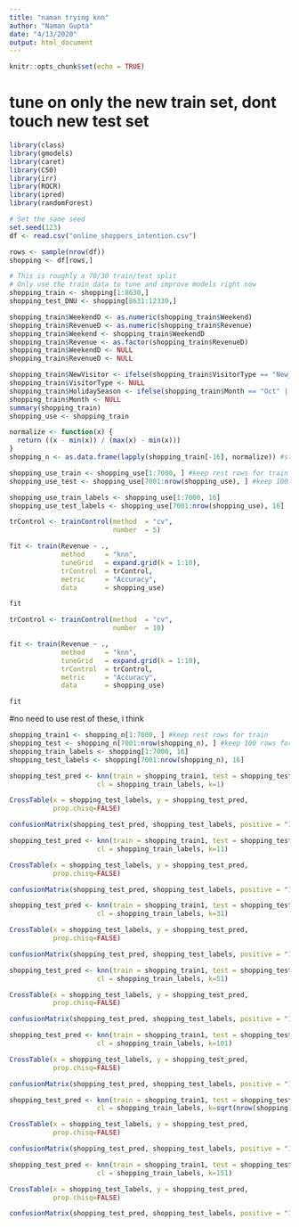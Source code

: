 ```yaml
---
title: "naman trying knn"
author: "Naman Gupta"
date: "4/13/2020"
output: html_document
---
```


```r
knitr::opts_chunk$set(echo = TRUE)
```

# tune on only the new train set, dont touch new test set
```r
library(class)
library(gmodels)
library(caret)
library(C50)
library(irr)
library(ROCR)
library(ipred)
library(randomForest)
```

```r
# Set the same seed
set.seed(123)
df <- read.csv("online_shoppers_intention.csv")

rows <- sample(nrow(df))
shopping <- df[rows,]

# This is roughly a 70/30 train/test split
# Only use the train data to tune and improve models right now
shopping_train <- shopping[1:8630,]
shopping_test_DNU <- shopping[8631:12330,]

shopping_train$WeekendD <- as.numeric(shopping_train$Weekend)
shopping_train$RevenueD <- as.numeric(shopping_train$Revenue)
shopping_train$Weekend <- shopping_train$WeekendD
shopping_train$Revenue <- as.factor(shopping_train$RevenueD)
shopping_train$WeekendD <- NULL
shopping_train$RevenueD <- NULL

shopping_train$NewVisitor <- ifelse(shopping_train$VisitorType == "New_Visitor",1,0)
shopping_train$VisitorType <- NULL
shopping_train$HolidaySeason <- ifelse(shopping_train$Month == "Oct" | shopping_train$Month == "Nov" | shopping_train$Month == "Dec",1,0)
shopping_train$Month <- NULL
summary(shopping_train)
shopping_use <- shopping_train

normalize <- function(x) {
  return ((x - min(x)) / (max(x) - min(x)))
}
shopping_n <- as.data.frame(lapply(shopping_train[-16], normalize)) #started at column 2, because no point in normalizing the binary "outcome"
```


```r
shopping_use_train <- shopping_use[1:7000, ] #keep rest rows for train
shopping_use_test <- shopping_use[7001:nrow(shopping_use), ] #keep 100 rows for test

shopping_use_train_labels <- shopping_use[1:7000, 16]
shopping_use_test_labels <- shopping_use[7001:nrow(shopping_use), 16]

trControl <- trainControl(method  = "cv",
                          number  = 5)

fit <- train(Revenue ~ .,
             method     = "knn",
             tuneGrid   = expand.grid(k = 1:10),
             trControl  = trControl,
             metric     = "Accuracy",
             data       = shopping_use)

fit

trControl <- trainControl(method  = "cv",
                          number  = 10)

fit <- train(Revenue ~ .,
             method     = "knn",
             tuneGrid   = expand.grid(k = 1:10),
             trControl  = trControl,
             metric     = "Accuracy",
             data       = shopping_use)

fit
```


#no need to use rest of these, i think
```r
shopping_train1 <- shopping_n[1:7000, ] #keep rest rows for train
shopping_test <- shopping_n[7001:nrow(shopping_n), ] #keep 100 rows for test
shopping_train_labels <- shopping[1:7000, 16]
shopping_test_labels <- shopping[7001:nrow(shopping_n), 16]

shopping_test_pred <- knn(train = shopping_train1, test = shopping_test,
                      cl = shopping_train_labels, k=1)

CrossTable(x = shopping_test_labels, y = shopping_test_pred, 
           prop.chisq=FALSE)

confusionMatrix(shopping_test_pred, shopping_test_labels, positive = "1")

shopping_test_pred <- knn(train = shopping_train1, test = shopping_test,
                      cl = shopping_train_labels, k=11)

CrossTable(x = shopping_test_labels, y = shopping_test_pred, 
           prop.chisq=FALSE)

confusionMatrix(shopping_test_pred, shopping_test_labels, positive = "1")

shopping_test_pred <- knn(train = shopping_train1, test = shopping_test,
                      cl = shopping_train_labels, k=31)

CrossTable(x = shopping_test_labels, y = shopping_test_pred, 
           prop.chisq=FALSE)

confusionMatrix(shopping_test_pred, shopping_test_labels, positive = "1")

shopping_test_pred <- knn(train = shopping_train1, test = shopping_test,
                      cl = shopping_train_labels, k=51)

CrossTable(x = shopping_test_labels, y = shopping_test_pred, 
           prop.chisq=FALSE)

confusionMatrix(shopping_test_pred, shopping_test_labels, positive = "1")

shopping_test_pred <- knn(train = shopping_train1, test = shopping_test,
                      cl = shopping_train_labels, k=101)

CrossTable(x = shopping_test_labels, y = shopping_test_pred, 
           prop.chisq=FALSE)

confusionMatrix(shopping_test_pred, shopping_test_labels, positive = "1")

shopping_test_pred <- knn(train = shopping_train1, test = shopping_test,
                      cl = shopping_train_labels, k=sqrt(nrow(shopping)))

CrossTable(x = shopping_test_labels, y = shopping_test_pred, 
           prop.chisq=FALSE)

confusionMatrix(shopping_test_pred, shopping_test_labels, positive = "1")

shopping_test_pred <- knn(train = shopping_train1, test = shopping_test,
                      cl = shopping_train_labels, k=151)

CrossTable(x = shopping_test_labels, y = shopping_test_pred, 
           prop.chisq=FALSE)

confusionMatrix(shopping_test_pred, shopping_test_labels, positive = "1")
```



